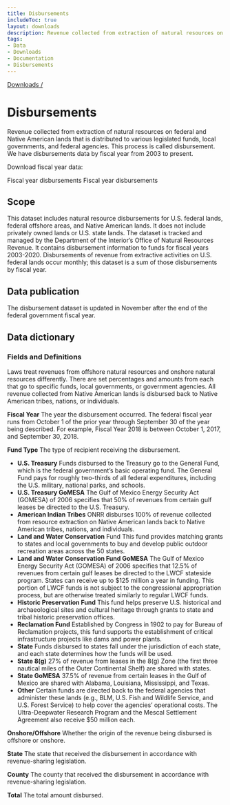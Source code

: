 ```yaml
---
title: Disbursements
includeToc: true
layout: downloads
description: Revenue collected from extraction of natural resources on federal and Native American lands that is distributed to various legislated funds, local governments, and federal agencies. This process is called disbursement.
tags:
- Data
- Downloads
- Documentation
- Disbursements
---
```


[Downloads /](/downloads/)

# Disbursements

Revenue collected from extraction of natural resources on federal and Native American lands that is distributed to various legislated funds, local governments, and federal agencies. This process is called disbursement. We have disbursements data by fiscal year from 2003 to present.
<br />

Download fiscal year data:

<DownloadDataFile linkType="DownloadCsv"  dataSet="fiscal_year_disbursements.csv" >
  Fiscal year disbursements
</DownloadDataFile>

<DownloadDataFile linkType="DownloadXls"  dataSet="fiscal_year_disbursements.xlsx" >
  Fiscal year disbursements
</DownloadDataFile>

## Scope

This dataset includes natural resource disbursements for U.S. federal lands, federal offshore areas, and Native American lands. It does not include privately owned lands or U.S. state lands. The dataset is tracked and managed by the Department of the Interior’s Office of Natural Resources Revenue. It contains disbursement information to funds for fiscal years 2003-2020. Disbursements of revenue from extractive activities on U.S. federal lands occur monthly; this dataset is a sum of those disbursements by fiscal year.

## Data publication

The disbursement dataset is updated in November after the end of the federal government fiscal year.

## Data dictionary

### Fields and Definitions
Laws treat revenues from offshore natural resources and onshore natural resources differently. There are set percentages and amounts from each that go to specific funds, local governments, or government agencies. All revenue collected from Native American lands is disbursed back to Native American tribes, nations, or individuals.
<br />

**Fiscal Year**  The year the disbursement occurred. The federal fiscal year runs from October 1 of the prior year through September 30 of the year being described. For example, Fiscal Year 2018 is between October 1, 2017,  and September 30, 2018.
<br />

**Fund Type**  The type of recipient receiving the disbursement.

* **U.S. Treasury**  Funds disbursed to the Treasury go to the General Fund, which is the federal government’s basic operating fund. The General Fund pays for roughly two-thirds of all federal expenditures, including the U.S. military, national parks, and schools.
* **U.S. Treasury GoMESA**  The Gulf of Mexico Energy Security Act (GOMESA) of 2006 specifies that 50% of revenues from certain gulf leases be directed to the U.S. Treasury.
* **American Indian Tribes**  ONRR disburses 100% of revenue collected from resource extraction on Native American lands back to Native American tribes, nations, and individuals.
* **Land and Water Conservation**  Fund This fund provides matching grants to states and local governments to buy and develop public outdoor recreation areas across the 50 states.
* **Land and Water Conservation Fund GoMESA**  The Gulf of Mexico Energy Security Act (GOMESA) of 2006 specifies that 12.5% of revenues from certain gulf leases be directed to the LWCF stateside program. States can receive up to $125 million a year in funding. This portion of LWCF funds is not subject to the congressional appropriation process, but are otherwise treated similarly to regular LWCF funds.
* **Historic Preservation Fund**  This fund helps preserve U.S. historical and archaeological sites and cultural heritage through grants to state and tribal historic preservation offices.
* **Reclamation Fund**  Established by Congress in 1902 to pay for Bureau of Reclamation projects, this fund supports the establishment of critical infrastructure projects like dams and power plants.
* **State**  Funds disbursed to states fall under the jurisdiction of each state, and each state determines how the funds will be used.
* **State 8(g)**  27% of revenue from leases in the 8(g) Zone (the first three nautical miles of the Outer Continental Shelf) are shared with states.
* **State GoMESA**  37.5% of revenue from certain leases in the Gulf of Mexico are shared with Alabama, Louisiana, Mississippi, and Texas.
* **Other**  Certain funds are directed back to the federal agencies that administer these lands (e.g., BLM, U.S. Fish and Wildlife Service, and U.S. Forest Service) to help cover the agencies’ operational costs. The Ultra-Deepwater Research Program and the Mescal Settlement Agreement also receive $50 million each.

**Onshore/Offshore**  Whether the origin of the revenue being disbursed is offshore or onshore.
<br />

**State**  The state that received the disbursement in accordance with revenue-sharing legislation.
<br />

**County**  The county that received the disbursement in accordance with revenue-sharing legislation.
<br />

**Total**  The total amount disbursed.
